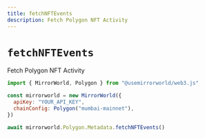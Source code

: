 ```yaml
---
title: fetchNFTEvents
description: Fetch Polygon NFT Activity
---
```


# `fetchNFTEvents`

Fetch Polygon NFT Activity

```js
import { MirrorWorld, Polygon } from "@usemirrorworld/web3.js"

const mirrorworld = new MirrorWorld({
  apiKey: "YOUR_API_KEY",
  chainConfig: Polygon("mumbai-mainnet"),
})

await mirrorworld.Polygon.Metadata.fetchNFTEvents()
```
